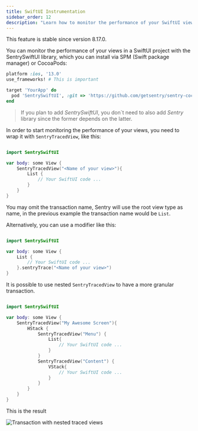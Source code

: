 ```yaml
---
title: SwiftUI Instrumentation
sidebar_order: 12
description: "Learn how to monitor the performance of your SwiftUI views."
---
```


<Note>This feature is stable since version 8.17.0.</Note>

You can monitor the performance of your views in a SwiftUI project with the SentrySwiftUI library, which you can install via <PlatformLink to="/install/swift-package-manager/">SPM (Swift package manager)</PlatformLink> or CocoaPods:

```ruby
platform :ios, '13.0'
use_frameworks! # This is important

target 'YourApp' do
  pod 'SentrySwiftUI', :git => 'https://github.com/getsentry/sentry-cocoa.git', :tag => '{{@inject packages.version('sentry.cocoa') }}'
end
```

> If you plan to add _SentrySwiftUI_, you don`t need to also add _Sentry_ library since the former depends on the latter.

In order to start monitoring the performance of your views, you need to wrap it with `SentryTracedView`, like this:

```swift {tabTitle:Swift}

import SentrySwiftUI

var body: some View {
    SentryTracedView("<Name of your view>"){
        List {
            // Your SwiftUI code ...
        }
    }
}
```

You may omit the transaction name, Sentry will use the root view type as name, in the previous example the transaction name would be `List`.

Alternatively, you can use a modifier like this:

```swift {tabTitle:Swift}

import SentrySwiftUI

var body: some View {
    List {
        // Your SwiftUI code ...
    }.sentryTrace("<Name of your view>")
}
```

It is possible to use nested `SentryTracedView` to have a more granular transaction.

```swift {tabTitle:Swift}

import SentrySwiftUI

var body: some View {
    SentryTracedView("My Awesome Screen"){
        HStack {
            SentryTracedView("Menu") {
                List{
                    // Your SwiftUI code ...
                }
            }
            SentryTracedView("Content") {
                VStack{
                    // Your SwiftUI code ...
                }
            }
        }
    }
}
```

This is the result

![Transaction with nested traced views](/platforms/apple/common/performance/instrumentation/swiftui-instrumentation/nested-view-transaction.png)
